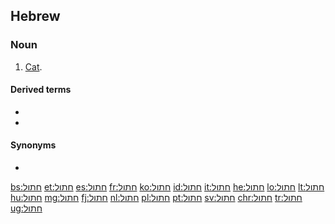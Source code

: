==Hebrew==

===Noun===
{{he-noun|g=m|tr=khatúl|wv=חָתוּל|f=חתולה|fwv=חֲתוּלָה|cons=חתול|conswv=חֲתוּל|pl=חתולים|plwv=חֲתוּלִים}}

# [[cat|Cat]].

====Derived terms====
* {{l|he|חֲתַלְתּוּל}}
* {{l|he|חָתוּל נְמֵרִי|tr=khatúl n'marí}}

====Synonyms====
* {{l|he|שונרא|sc=Hebr|tr=shunra}}{{attention|he|he?? I know it`s arc}}

[[bs:חתול]]
[[et:חתול]]
[[es:חתול]]
[[fr:חתול]]
[[ko:חתול]]
[[id:חתול]]
[[it:חתול]]
[[he:חתול]]
[[lo:חתול]]
[[lt:חתול]]
[[hu:חתול]]
[[mg:חתול]]
[[fj:חתול]]
[[nl:חתול]]
[[pl:חתול]]
[[pt:חתול]]
[[sv:חתול]]
[[chr:חתול]]
[[tr:חתול]]
[[ug:חתול]]